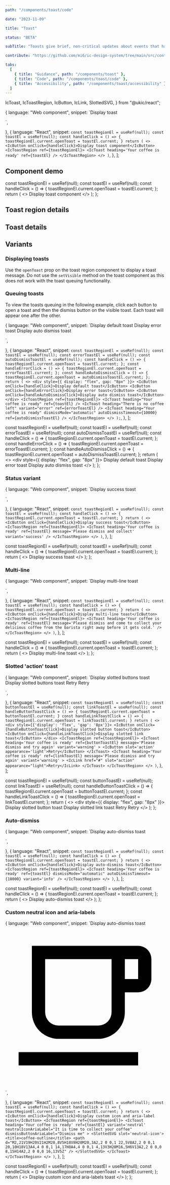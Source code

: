 ```yaml
---
path: "/components/toast/code"

date: "2023-11-09"

title: "Toast"

status: "BETA"

subTitle: "Toasts give brief, non-critical updates about events that happen in an app. Toasts are sometimes called 'snackbars'."

contribute: "https://github.com/mi6/ic-design-system/tree/main/src/content/structured/components/toast"

tabs:
  [
    { title: "Guidance", path: "/components/toast" },
    { title: "Code", path: "/components/toast/code" },
    { title: "Accessibility", path: "/components/toast/accessibility" },
  ]
---
```


  IcToast,
  IcToastRegion,
  IcButton,
  IcLink,
  SlottedSVG,
} from "@ukic/react";

  {
    language: "Web component",
    snippet: `<ic-button onclick="displayToast()">Display toast</ic-button>
<ic-toast-region>
  <ic-toast id="toast-01" heading="Your coffee is ready"></ic-toast>
</ic-toast-region>
<script>
  const toastRegion = document.querySelector("ic-toast-region");
  function displayToast() {
    var toast = document.querySelector("#toast-01");
    toastRegion.openToast = toast;
  }
</script>`,
  },
  {
    language: "React",
    snippet: `const toastRegionEl = useRef(null);
const toastEl = useRef(null);
const handleClick = () => {
  toastRegionEl.current.openToast = toastEl.current;
}
return (
  <>
    <IcButton onClick={handleClick}>Display toast component</IcButton>
    <IcToastRegion ref={toastRegionEl}>
      <IcToast heading='Your coffee is ready' ref={toastEl} />
    </IcToastRegion>
  </>
)`,
  },
];

## Component demo

  const toastRegionEl = useRef(null);
  const toastEl = useRef(null);
  const handleClick = () => {
    toastRegionEl.current.openToast = toastEl.current;
  };
  return (
    <>
      <IcButton onClick={handleClick}>Display toast component</IcButton>
      <IcToastRegion ref={toastRegionEl}>
        <IcToast heading="Your coffee is ready" ref={toastEl} />
      </IcToastRegion>
    </>
  );
};

<ComponentPreview snippets={defaultSnippet}>
  <DefaultToast />
</ComponentPreview>

## Toast region details

<ComponentDetails component="ic-toast-region" />

## Toast details

<ComponentDetails component="ic-toast" />

## Variants

### Displaying toasts

Use the `openToast` prop on the toast region component to display a toast message. Do not use the `setVisible` method on the toast component as this does not work with the toast queuing functionality.

### Queuing toasts

To view the toasts queuing in the following example, click each button to open a toast and then the dismiss button on the visible toast. Each toast will appear one after the other.

  {
    language: "Web component",
    snippet: `<ic-button onclick="handleClick()">Display default toast</ic-button>
<ic-button onclick="handleErrorClick()">Display error toast</ic-button>
<ic-button onclick="handleAutoDismissClick()">Display auto dismiss toast</ic-button>
<ic-toast-region>
  <ic-toast id="toast-01" heading="Your coffee is ready"></ic-toast>
  <ic-toast id="toast-02" heading="There is no coffee left" variant="error"></ic-toast>
  <ic-toast id="toast-03" heading="Your coffee is ready" dismiss-mode="automatic" auto-dismiss-timeout="10000"></ic-toast>
</ic-toast-region>
<script>
  const toastRegion = document.querySelector("ic-toast-region");
  function handleClick() {
    var toast = document.querySelector("#toast-01");
    toastRegion.openToast = toast;
  }
  function handleErrorClick() {
    var toast = document.querySelector("#toast-02");
    toastRegion.openToast = toast;
  }
  function handleAutoDismissClick() {
    var toast = document.querySelector("#toast-03");
    toastRegion.openToast = toast;
  }
</script>`,
  },
  {
    language: "React",
    snippet: `const toastRegionEl = useRef(null);
const toastEl = useRef(null);
const errorToastEl = useRef(null);
const autoDismissToastEl = useRef(null);
const handleClick = () => {
  toastRegionEl.current.openToast = toastEl.current;
};
const handleErrorClick = () => {
  toastRegionEl.current.openToast = errorToastEl.current;
};
const handleAutoDismissClick = () => {
  toastRegionEl.current.openToast = autoDismissToastEl.current;
};
return (
  <>
    <div style={{ display: "flex", gap: "8px" }}>
    <IcButton onClick={handleClick}>Display default toast</IcButton>
    <IcButton onClick={handleErrorClick}>Display error toast</IcButton>
    <IcButton onClick={handleAutoDismissClick}>Display auto dismiss toast</IcButton>
    </div>
    <IcToastRegion ref={toastRegionEl}>
      <IcToast heading="Your coffee is ready" ref={toastEl} />
      <IcToast heading="There is no coffee left" variant="error" ref={errorToastEl} />
      <IcToast heading="Your coffee is ready" dismissMode="automatic" autoDismissTimeout={10000} ref={autoDismissToastEl} />
    </IcToastRegion>
  </>
);`,
  },
];

  const toastRegionEl = useRef(null);
  const toastEl = useRef(null);
  const errorToastEl = useRef(null);
  const autoDismissToastEl = useRef(null);
  const handleClick = () => {
    toastRegionEl.current.openToast = toastEl.current;
  };
  const handleErrorClick = () => {
    toastRegionEl.current.openToast = errorToastEl.current;
  };
  const handleAutoDismissClick = () => {
    toastRegionEl.current.openToast = autoDismissToastEl.current;
  };
  return (
    <>
      <div style={{ display: "flex", gap: "8px" }}>
        <IcButton onClick={handleClick}>Display default toast</IcButton>
        <IcButton onClick={handleErrorClick}>Display error toast</IcButton>
        <IcButton onClick={handleAutoDismissClick}>
          Display auto dismiss toast
        </IcButton>
      </div>
      <IcToastRegion ref={toastRegionEl}>
        <IcToast heading="Your coffee is ready" ref={toastEl} />
        <IcToast
          heading="There is no coffee left"
          variant="error"
          ref={errorToastEl}
        />
        <IcToast
          heading="Your coffee is ready"
          dismissMode="automatic"
          autoDismissTimeout={10000}
          ref={autoDismissToastEl}
        />
      </IcToastRegion>
    </>
  );
};

<ComponentPreview snippets={queuingSnippet}>
  <QueuingToast />
</ComponentPreview>

### Status variant

  {
    language: "Web component",
    snippet: `<ic-button onclick="displayToast()">Display success toast</ic-button>
<ic-toast-region>
  <ic-toast variant="success" id="toast-02" heading="Your coffee is ready" message="Please dismiss and collect"></ic-toast>
</ic-toast-region>
<script>
  const toastRegion = document.querySelector("ic-toast-region");
  function displayToast() {
    const successToast = document.querySelector("#toast-02");
    toastRegion.openToast = successToast;
  }
</script>`,
  },
  {
    language: "React",
    snippet: `const toastRegionEl = useRef(null);
const toastEl = useRef(null);
const handleClick = () => {
 toastRegionEl.current.openToast = toastEl.current;
}
return (
  <>
    <IcButton onClick={handleClick}>Display success toast</IcButton>
    <IcToastRegion ref={toastRegionEl}>
      <IcToast
        heading='Your coffee is ready'
        ref={toastEl}
        message='Please dismiss and collect'
        variant='success'
      />
    </IcToastRegion>
  </>
)`,
  },
];

  const toastRegionEl = useRef(null);
  const toastEl = useRef(null);
  const handleClick = () => {
    toastRegionEl.current.openToast = toastEl.current;
  };
  return (
    <>
      <IcButton onClick={handleClick}>Display success toast</IcButton>
      <IcToastRegion ref={toastRegionEl}>
        <IcToast
          heading="Your coffee is ready"
          ref={toastEl}
          message="Please dismiss and collect"
          variant="success"
        />
      </IcToastRegion>
    </>
  );
};

<ComponentPreview snippets={withVariantSnippet}>
  <WithVariantToast />
</ComponentPreview>

### Multi-line

  {
    language: "Web component",
    snippet: `<ic-button onclick="displayToast()">Display multi-line toast</ic-button>
<ic-toast-region>
  <ic-toast id="toast-03" heading="Your coffee is ready" message="Please dismiss and come to collect your delicious coffee from the barista right away before it gets cold."></ic-toast>
</ic-toast-region>
<script>
  const toastRegion = document.querySelector("ic-toast-region");
  function displayToast() {
    const multilineToast = document.querySelector("#toast-03");
    toastRegion.openToast = multilineToast;
  }
</script>`,
  },
  {
    language: "React",
    snippet: `const toastRegionEl = useRef(null);
const toastEl = useRef(null);
const handleClick = () => {
  toastRegionEl.current.openToast = toastEl.current;
}
return (
  <>
    <IcButton onClick={handleClick}>Display multi-line toast</IcButton>
    <IcToastRegion ref={toastRegionEl}>
      <IcToast
        heading='Your coffee is ready'
        ref={toastEl}
        message='Please dismiss and come to collect your delicious coffee from the barista right away before it gets cold.'
      />
    </IcToastRegion>
  </>
)`,
  },
];

  const toastRegionEl = useRef(null);
  const toastEl = useRef(null);
  const handleClick = () => {
    toastRegionEl.current.openToast = toastEl.current;
  };
  return (
    <>
      <IcButton onClick={handleClick}>Display multi-line toast</IcButton>
      <IcToastRegion ref={toastRegionEl}>
        <IcToast
          heading="Your coffee is ready"
          ref={toastEl}
          message="Please dismiss and come to collect your delicious coffee from the barista right away before it gets cold."
        />
      </IcToastRegion>
    </>
  );
};

<ComponentPreview snippets={withMultilineSnippet}>
  <MultilineToast />
</ComponentPreview>

### Slotted 'action' toast

  {
    language: "Web component",
    snippet: `<ic-button onclick="displayButtonToast()">Display slotted buttons toast</ic-button>
<ic-button onclick="displayLinkToast()">Display slotted buttons toast</ic-button>
<ic-toast-region>
  <ic-toast id="toast-04" heading="Your coffee is ready" message="Please dismiss and try again" variant='warning'>
    <ic-button slot='action' appearance='light'>Retry</ic-button>
  </ic-toast>
  <ic-toast id="toast-05" heading="Your coffee is ready" message="Please dismiss and try again" variant='warning'>
    <ic-link slot='action' appearance='light'>Retry</ic-link>
  </ic-toast>
</ic-toast-region>
<script>
  const toastRegion = document.querySelector("ic-toast-region");
  function displayButtonToast() {
    const slottedButtonToast = document.querySelector("#toast-04");
    toastRegion.openToast = slottedButtonToast;
  }
  function displayLinkToast() {
    const slottedLinkToast = document.querySelector("#toast-05");
    toastRegion.openToast = slottedLinkToast;
  }
</script>`,
  },
  {
    language: "React",
    snippet: `const toastRegionEl = useRef(null);
const buttonToastEl = useRef(null);
const linkToastEl = useRef(null);
const handleButtonToastClick = () => {
  toastRegionEl.current.openToast = buttonToastEl.current;
}
const handleLinkToastClick = () => {
  toastRegionEl.current.openToast = linkToastEl.current;
}
return (
  <>
    <div style={{'display': 'flex', 'gap': '8px'}}>
      <IcButton onClick={handleButtonToastClick}>Display slotted button toast</IcButton>
      <IcButton onClick={handleLinkToastClick}>Display slotted link toast</IcButton>
    </div>
    <IcToastRegion ref={toastRegionEl}>
      <IcToast
        heading='Your coffee is ready'
        ref={buttonToastEl}
        message='Please dismiss and try again'
        variant='warning'
      >
        <IcButton slot='action' appearance='light'>Retry</IcButton>
      </IcToast>
      <IcToast
        heading='Your coffee is ready'
        ref={linkToastEl}
        message='Please dismiss and try again'
        variant='warning'
      >
        <IcLink href="#" slot="action" appearance="light">Retry</IcLink>
      </IcToast>
    </IcToastRegion>
  </>
)`,
  },
];

  const toastRegionEl = useRef(null);
  const buttonToastEl = useRef(null);
  const linkToastEl = useRef(null);
  const handleButtonToastClick = () => {
    toastRegionEl.current.openToast = buttonToastEl.current;
  };
  const handleLinkToastClick = () => {
    toastRegionEl.current.openToast = linkToastEl.current;
  };
  return (
    <>
      <div style={{ display: "flex", gap: "8px" }}>
        <IcButton onClick={handleButtonToastClick}>
          Display slotted button toast
        </IcButton>
        <IcButton onClick={handleLinkToastClick}>
          Display slotted link toast
        </IcButton>
      </div>
      <IcToastRegion ref={toastRegionEl}>
        <IcToast
          heading="Your coffee is ready"
          ref={buttonToastEl}
          message="Please dismiss and try again"
          variant="warning"
        >
          <IcButton slot="action" appearance="light">
            Retry
          </IcButton>
        </IcToast>
        <IcToast
          heading="Your coffee is ready"
          ref={linkToastEl}
          message="Please dismiss and try again"
          variant="warning"
        >
          <IcLink href="#" slot="action" appearance="light">
            Retry
          </IcLink>
        </IcToast>
      </IcToastRegion>
    </>
  );
};

<ComponentPreview snippets={slottedActionsSnippet}>
  <SlottedActionsToast />
</ComponentPreview>

### Auto-dismiss

  {
    language: "Web component",
    snippet: `<ic-button onclick="displayToast()">Display auto-dismiss toast</ic-button>
<ic-toast-region>
  <ic-toast id="toast-06" heading="Your coffee is ready" dismiss-mode="automatic" auto-dismiss-timeout="10000" variant='info'></ic-toast>
</ic-toast-region>
<script>
  const toastRegion = document.querySelector("ic-toast-region");
  function displayToast() {
    var toast = document.querySelector("#toast-06");
    toastRegion.openToast = toast;
  }
</script>`,
  },
  {
    language: "React",
    snippet: `const toastRegionEl = useRef(null);
const toastEl = useRef(null);
const handleClick = () => {
  toastRegionEl.current.openToast = toastEl.current;
}
return (
  <>
    <IcButton onClick={handleClick}>Display auto-dismiss toast</IcButton>
    <IcToastRegion ref={toastRegionEl}>
      <IcToast heading='Your coffee is ready' ref={toastEl} dismissMode="automatic" autoDismissTimeout={10000} variant='info' />
    </IcToastRegion>
  </>
)`,
  },
];

  const toastRegionEl = useRef(null);
  const toastEl = useRef(null);
  const handleClick = () => {
    toastRegionEl.current.openToast = toastEl.current;
  };
  return (
    <>
      <IcButton onClick={handleClick}>Display auto-dismiss toast</IcButton>
      <IcToastRegion ref={toastRegionEl}>
        <IcToast
          heading="Your coffee is ready"
          ref={toastEl}
          dismissMode="automatic"
          autoDismissTimeout={10000}
          variant="info"
        />
      </IcToastRegion>
    </>
  );
};

<ComponentPreview snippets={autoDismissSnippet}>
  <AutoDismissToast />
</ComponentPreview>

### Custom neutral icon and aria-labels

  {
    language: "Web component",
    snippet: `<ic-button onclick="displayToast()">Display auto-dismiss toast</ic-button>
<ic-toast-region>
  <ic-toast id="toast-07" heading="Your coffee is ready" variant='neutral' neutral-icon-aria-label="It is time to collect your coffee" dismiss-button-aria-label="Dismiss me">
    <svg xmlns="http://www.w3.org/2000/svg" slot='neutral-icon' viewBox="0 0 24 24">
      <title>coffee-outline</title>
      <path d="M2,21V19H20V21H2M20,8V5H18V8H20M20,3A2,2 0 0,1 22,5V8A2,2 0 0,1 20,10H18V13A4,4 0 0,1 14,17H8A4,4 0 0,1 4,13V3H20M16,5H6V13A2,2 0 0,0 8,15H14A2,2 0 0,0 16,13V5Z" />
    </svg>
  </ic-toast>
</ic-toast-region>
<script>
  const toastRegion = document.querySelector("ic-toast-region");
  function displayToast() {
    var toast = document.querySelector("#toast-07");
    toastRegion.openToast = toast;
  }
</script>`,
  },
  {
    language: "React",
    snippet: `const toastRegionEl = useRef(null);
const toastEl = useRef(null);
const handleClick = () => {
  toastRegionEl.current.openToast = toastEl.current;
}
return (
  <>
    <IcButton onClick={handleClick}>Display custom icon and aria-label toast</IcButton>
    <IcToastRegion ref={toastRegionEl}>
      <IcToast
        heading='Your coffee is ready'
        ref={toastEl}
        variant='neutral'
        neutralIconAriaLabel="It is time to collect your coffee"
        dismissButtonAriaLabel="Dismiss me"
      >
        <SlottedSVG slot='neutral-icon'>
          <title>coffee-outline</title>
          <path d="M2,21V19H20V21H2M20,8V5H18V8H20M20,3A2,2 0 0,1 22,5V8A2,2 0 0,1 20,10H18V13A4,4 0 0,1 14,17H8A4,4 0 0,1 4,13V3H20M16,5H6V13A2,2 0 0,0 8,15H14A2,2 0 0,0 16,13V5Z" />
        </SlottedSVG>
      </IcToast>
    </IcToastRegion>
  </>
)`,
  },
];

  const toastRegionEl = useRef(null);
  const toastEl = useRef(null);
  const handleClick = () => {
    toastRegionEl.current.openToast = toastEl.current;
  };
  return (
    <>
      <IcButton onClick={handleClick}>
        Display custom icon and aria-labels toast
      </IcButton>
      <IcToastRegion ref={toastRegionEl}>
        <IcToast
          heading="Your coffee is ready"
          ref={toastEl}
          variant="neutral"
          neutralIconAriaLabel="It is time to collect your coffee"
          dismissButtonAriaLabel="Dismiss me"
        >
          <SlottedSVG slot="neutral-icon">
            <title>coffee-outline</title>
            <path d="M2,21V19H20V21H2M20,8V5H18V8H20M20,3A2,2 0 0,1 22,5V8A2,2 0 0,1 20,10H18V13A4,4 0 0,1 14,17H8A4,4 0 0,1 4,13V3H20M16,5H6V13A2,2 0 0,0 8,15H14A2,2 0 0,0 16,13V5Z" />
          </SlottedSVG>
        </IcToast>
      </IcToastRegion>
    </>
  );
};

<ComponentPreview snippets={customIconAriaLabelsSnippet}>
  <CustomIconAriaLabels />
</ComponentPreview>
